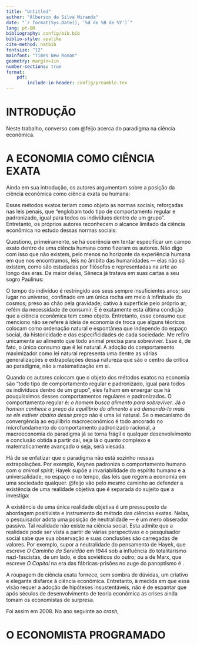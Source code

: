 ```yaml
---
title: "Untitled"
author: "Alberson da Silva Miranda"
date: "`r format(Sys.Date(), '%d de %B de %Y')`"
lang: pt-BR
bibliography: config/bib.bib
biblio-style: apalike
cite-method: natbib
fontsize: "12"
mainfont: "Times New Roman"
geometry: margin=1in
number-sections: true
format:
    pdf:
        include-in-header: config/preamble.tex
---
```


# INTRODUÇÃO

Neste trabalho, converso com @feijo acerca do paradigma na ciência econômica.

# A ECONOMIA COMO CIÊNCIA EXATA

Ainda em sua introdução, os autores argumentam sobre a posição da ciência econômica como ciência exata ou humana:

\begin{citacao}
A primeira pergunta que surge na mente do leigo é se a economia trata-se de ciência exata ou ciência do campo das chamadas humanidades (ciências humanas). Se tivéssemos de escolher entre um enquadramento ou outro, diríamos que a economia pertence ao campo das ciências humanas. No entanto, ela ocupa uma posição especial dentre as ciências humanas: uma parte das contribuições científicas dos economistas acadêmicos utiliza-se do método das ciências exatas. Assim, pode-se afirmar seguramente que há um campo exato no âmbito das investigações feitas pelos economistas. Nem todos os estudos oferecidos pelos economistas, no entanto, afiguram-se um esforço em ciência exata. Mas uma parte importante deles, aliás, a mais expressiva, emprega os métodos matemáticos rigorosos típicos das ciências naturais exatas que têm na física o modelo central.
\end{citacao}

Esses métodos exatos teriam como objeto as normas sociais, reforçadas nas leis penais, que "englobam todo tipo de comportamento regular e padronizado, igual para todos os indivíduos dentro de um grupo". Entretanto, os próprios autores reconhecem o alcance limitado da ciência econômica no estudo dessas normas sociais:

\begin{citacao}
Para o economista, basta uns poucos tipos de instituições, vistas como tipos estilizados, como a propriedade privada (que induz os agentes a respeitarem direitos de propriedade e contratos) e o agente otimizador (que maximiza utilidade ou lucro), ou então o comunismo (que os coage a aceitarem a propriedade coletiva) e o agente cooperador. Boa parte do trabalho teórico do economista remete a uns poucos tipos de instituições sociais. Para o paradigma da economia teórica, interessa o agente otimizador.
\end{citacao}

Questiono, primeiramente, se há coerência em tentar especificar um campo exato dentro de uma ciência humana como fizeram os autores. Não digo com isso que não existem, pelo menos no horizonte da experiência humana em que nos encontramos, leis no âmbito das humanidades — elas não só existem, como são estudadas por filósofos e representadas na arte\footnote{Impossível esquecer o monólogo clássico de Macbeth "E todos os nossos ontens não fizeram mais que iluminar para os tolos o caminho que leva ao pó da morte."} ao longo das eras. Da maior delas, Sêneca já tratava em suas cartas a seu sogro Paulinus:

\begin{citacao}
A maior parte dos mortais, Paulino, lamenta a maldade da Natureza, porque já nascem com a perspectiva de uma curta existência e porque os anos que lhes são dados transcorrem rápida e velozmente. De modo que, com a exceção de uns poucos, para os demais, em pleno esplendor da vida é que justamente esta os abandona. \citep{seneca}
\end{citacao}

O tempo do indivíduo é restringido aos seus sempre insuficientes anos; seu lugar no universo, confinado em um única rocha em meio à infinitude do cosmos; preso ao chão pela gravidade; cativo à superfície pelo próprio ar; refém da necessidade de consumir. E é exatamente esta última condição que a ciência econômica tem como objeto. Entretanto, esse consumo que menciono não se refere à ideia de economia de troca que alguns téoricos colocam como ordenação natural e espontânea que independe do espaço social, da historicidade e das especificidades de cada sociedade. Me refiro unicamente ao alimento que todo animal precisa para sobreviver. Esse é, de fato, o único consumo que é lei natural. A adoção do comportamento maximizador como lei natural representa uma dentre as várias generalizações e extrapolações dessa natureza que são o centro da crítica ao paradigma, não a matematização em si.

Quando os autores colocam que o objeto dos métodos exatos na economia são "todo tipo de comportamento regular e padronizado, igual para todos os indivíduos dentro de um grupo", eles falham em enxergar que há pouquíssimos desses comportamentos regulares e padronizados. O comportamento regular é: *o homem busca alimento para sobreviver*. Já *o homem conhece o preço de equilíbrio do alimento e irá demandá-lo mais se ele estiver abaixo desse preço* não é uma lei natural. Se o mecanismo de convergência ao equilíbrio macroeconômico é todo ancorado no microfundamento do comportamento padronizado racional, a macroeconomia do paradigma já se torna frágil e qualquer desenvolvimento e conclusão obtida a partir daí, seja lá o quanto complexo e matematicamente avançado o seja, será viesada.

Há de se enfatizar que o paradigma não está sozinho nessas extrapolações. Por exemplo, Keynes padroniza o comportamento humano com o *animal spirit*; Hayek supõe a invariabilidade do espírito humano e a universalidade, no espaço e no tempo, das leis que regem a economia em uma sociedade qualquer. @feijo vão pelo mesmo caminho ao defender a existência de uma realidade objetiva que é separada do sujeito que a investiga:

\begin{citacao}
Há algo além de um exercício puramente mental envolvido no trabalho do cientista social, pois viceja uma realidade objetiva que deve ser racionalmente estudada. Assim como nas ciências naturais, no campo da investigação social também se deve separar o conhecimento que se formula dos fatos, por um lado, da realidade externa e objetiva em si mesma, por outro. Com isso, a tradicional separação entre as ideias que se elaboram sobre a realidade e essa realidade em si mesma estende-se também para o domínio da ciência social. A separação, usual nas ciências físicas, entre sujeito e objeto, parcialmente violada apenas na mecânica quântica, também se aplica ao campo dos estudos sociais.
\end{citacao}

A existência de uma única realidade objetiva é um pressuposto da abordagem positivista e instrumento do método das ciências exatas. Nelas, o pesquisador adota uma posição de neutralidade — é um mero obserador passivo. Tal realidade não existe na ciência social. Esta admite que a realidade pode ser vista a partir de várias perspectivas e o pesquisador social sabe que sua observação e suas conclusões são carregadas de valores. Por exemplo, supor a neutralidade do pensamento de Hayek, que escreve *O Caminho da Servidão* em 1944 sob a influência do totalitarismo nazi-fascistas, de um lado, e dos soviéticos do outro; ou a de Marx, que escreve *O Capital* na era das fábricas-prisões no auge do panoptismo é .

A roupagem de ciência exata fornece, sem sombra de dúvidas, um criativo e elegante disfarce à ciência econômica. Entretanto, à medida em que essa visão requer a adoção de hipóteses insustentáveis, não é de espantar que após séculos de desenvolvimento de teoria econômica as crises ainda tomam os economistas de surpresa.

Foi assim em 2008. No ano seguinte ao *crash*, 

# O ECONOMISTA PROGRAMADO

\begin{citacao}
Sem explicá-lo por enquanto, é suficiente dizer que o paradigma kuhniano da economia é aquilo que os estudantes de graduação são obrigados a aprender nas disciplinas teóricas. Todo estudante de macroeconomia estuda os livros-textos escritos por autores como Blanchard, Boyes, Dornbusch, [...]. Então constata-se, no Brasil e no “mundo livre”, que os estudantes são submetidos à mesma formação, pois, em que pese as diferenças de abordagem, de estilo e de profundidade, todos esses manuais didáticos de teoria econômica assemelham-se entre si em muitos aspectos. Em todos eles, vicejam as instituições da propriedade privada, do contrato, do agente maximizador etc. como pressupostos dos modelos teóricos. Todos abordam os problemas econômicos com álgebra e gráficos, e desenvolvem modelos de equilíbrio.
Essa formação homogênea dos estudantes é característica da prática científica que Kuhn denomina de ciência normal. Típica em ciências com paradigmas consolidados. O paradigma da economia submete os estudantes à mesma formação teórica básica. É claro que o treinamento assemelhado leva os profissionais formados nesse ambiente a atuarem de uma maneira padronizada no trabalho com suas teorias e no teste empírico delas.
\end{citacao}

